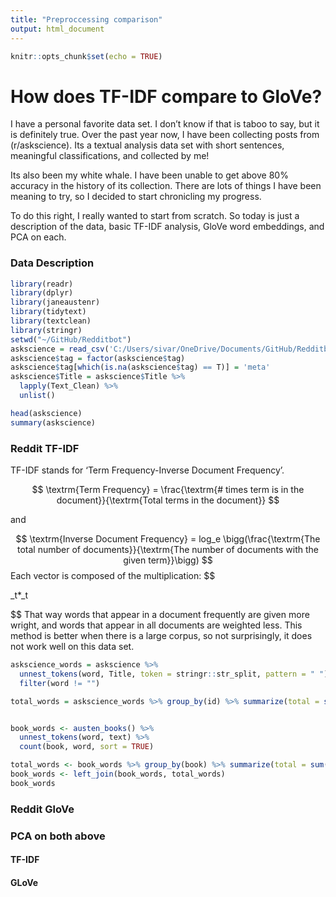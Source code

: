 ```yaml
---
title: "Preproccessing comparison"
output: html_document
---
```


```r
knitr::opts_chunk$set(echo = TRUE)
```
# How does TF-IDF compare to GloVe?

I have a personal favorite data set. I don't know if that is taboo to say, but it is definitely true. Over the past year now, I have been collecting posts from (r/askscience). Its a textual analysis data set with short sentences, meaningful classifications, and collected by me! 

Its also been my white whale. I have been unable to get above 80% accuracy in the history of its collection. There are lots of things I have been meaning to try, so I decided to start chronicling my progress.

To do this right, I really wanted to start from scratch. So today is just a description of the data, basic TF-IDF analysis, GloVe word embeddings, and PCA on each.

### Data Description

```r
library(readr)
library(dplyr)
library(janeaustenr)
library(tidytext)
library(textclean)
library(stringr)
setwd("~/GitHub/Redditbot")
askscience = read_csv('C:/Users/sivar/OneDrive/Documents/GitHub/Redditbot/askscience_Data.csv')[,-1]
askscience$tag = factor(askscience$tag)
askscience$tag[which(is.na(askscience$tag) == T)] = 'meta'
askscience$Title = askscience$Title %>%
  lapply(Text_Clean) %>%
  unlist()
```

```r
head(askscience)
summary(askscience)
```




### Reddit TF-IDF
TF-IDF stands for 'Term Frequency-Inverse Document Frequency'.  

$$ 
\textrm{Term Frequency} = \frac{\textrm{# times term is in the document}}{\textrm{Total terms in the document}}
$$

and 

$$
\textrm{Inverse Document Frequency} = log_e \bigg(\frac{\textrm{The total number of documents}}{\textrm{The number of documents with the given term}}\bigg)
$$
Each vector is composed of the multiplication:
$$

\textrm{TF}_t*\textrm{IDF}_t

$$
That way words that appear in a document frequently are given more wright, and words that appear in all documents are weighted less. This method is better when there is a large corpus, so not surprisingly, it does not work well on this data set. 

```r
askscience_words = askscience %>%
  unnest_tokens(word, Title, token = stringr::str_split, pattern = " ") %>%
  filter(word != "")

total_words = askscience_words %>% group_by(id) %>% summarize(total = sum(n))


book_words <- austen_books() %>%
  unnest_tokens(word, text) %>%
  count(book, word, sort = TRUE)

total_words <- book_words %>% group_by(book) %>% summarize(total = sum(n))
book_words <- left_join(book_words, total_words)
book_words

```

### Reddit GloVe



### PCA on both above


#### TF-IDF


#### GLoVe

